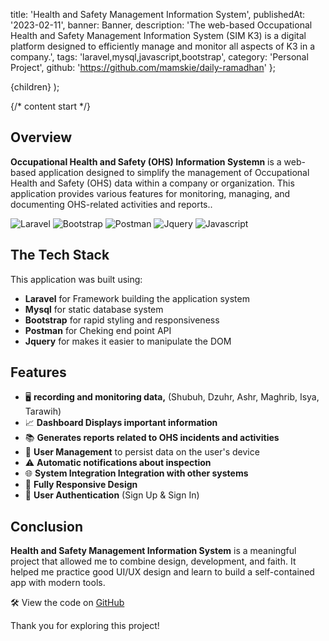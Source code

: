 
  title: 'Health and Safety Management Information System',
  publishedAt: '2023-02-11',
  banner: Banner,
  description:
    'The web-based Occupational Health and Safety Management Information System (SIM K3) is a digital platform designed to efficiently manage and monitor all aspects of K3 in a company.',
  tags: 'laravel,mysql,javascript,bootstrap',
  category: 'Personal Project',
  github: 'https://github.com/mamskie/daily-ramadhan'
};


  <ContentLayout meta={meta}>{children}</ContentLayout>
);

{/* content start */}

## Overview

**Occupational Health and Safety (OHS) Information Systemn** is a web-based application designed to simplify the management of Occupational Health and Safety (OHS) data within a company or organization. This application provides various features for monitoring, managing, and documenting OHS-related activities and reports..

<div className='flex flex-wrap gap-2'>
  <img
    src='https://img.shields.io/badge/Laravel-%23FF2D20.svg?logo=laravel&logoColor=white'
    alt='Laravel'
  />
  <img
    src='https://img.shields.io/badge/Bootstrap-7952B3?logo=bootstrap&logoColor=fff'
    alt='Bootstrap'
  />
  <img
    src='https://img.shields.io/badge/Postman-FF6C37?logo=postman&logoColor=white'
    alt='Postman'
  />
  <img
    src='https://img.shields.io/badge/jQuery-0769AD?logo=jquery&logoColor=fff'
    alt='Jquery'
  />
  <img
    src='https://img.shields.io/badge/JavaScript-F7DF1E?logo=javascript&logoColor=000'
    alt='Javascript'
  />

</div>

## The Tech Stack

This application was built using:

- **Laravel** for Framework building the application system
- **Mysql** for static database system
- **Bootstrap** for rapid styling and responsiveness
- **Postman** for Cheking end point API
- **Jquery** for makes it easier to manipulate the DOM

## Features

- 🖥️ **recording and monitoring data,** (Shubuh, Dzuhr, Ashr, Maghrib, Isya, Tarawih)
- 📈 **Dashboard
  Displays important information**
- 📚 **Generates reports related to OHS incidents and activities**
- 👥 **User Management** to persist data on the user's device
- ⚠️ **Automatic notifications about inspection**
- 🌐 **System Integration Integration with other systems**
- 📱 **Fully Responsive Design**
- 🔐 **User Authentication** (Sign Up & Sign In)

## Conclusion

**Health and Safety Management Information System** is a meaningful project that allowed me to combine design, development, and faith. It helped me practice good UI/UX design and learn to build a self-contained app with modern tools.

🛠️ View the code on [GitHub](https://github.com/IksanArifki27/Sistem_informasi_K3)

Thank you for exploring this project!
